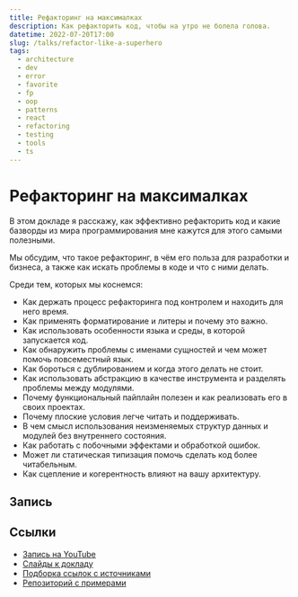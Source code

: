 ```yaml
---
title: Рефакторинг на максималках
description: Как рефакторить код, чтобы на утро не болела голова.
datetime: 2022-07-20T17:00
slug: /talks/refactor-like-a-superhero
tags:
  - architecture
  - dev
  - error
  - favorite
  - fp
  - oop
  - patterns
  - react
  - refactoring
  - testing
  - tools
  - ts
---
```


# Рефакторинг на максималках

В этом докладе я расскажу, как эффективно рефакторить код и какие базворды из мира программирования мне кажутся для этого самыми полезными.

Мы обсудим, что такое рефакторинг, в чём его польза для разработки и бизнеса, а также как искать проблемы в коде и что с ними делать.

Среди тем, которых мы коснемся:

- Как держать процесс рефакторинга под контролем и находить для него время.
- Как применять форматирование и литеры и почему это важно.
- Как использовать особенности языка и среды, в которой запускается код.
- Как обнаружить проблемы с именами сущностей и чем может помочь повсеместный язык.
- Как бороться с дублированием и когда этого делать не стоит.
- Как использовать абстракцию в качестве инструмента и разделять проблемы между модулями.
- Почему функциональный пайплайн полезен и как реализовать его в своих проектах.
- Почему плоские условия легче читать и поддерживать.
- В чем смысл использования неизменяемых структур данных и модулей без внутреннего состояния.
- Как работать с побочными эффектами и обработкой ошибок.
- Может ли статическая типизация помочь сделать код более читабельным.
- Как сцепление и когерентность влияют на вашу архитектуру.

## Запись

<YouTube
  src="https://www.youtube.com/embed/G7NcuYJ-HSM"
  caption="Запись доклада на YouTube (на английском)"
/>

## Ссылки

- [Запись на YouTube](https://youtu.be/G7NcuYJ-HSM)
- [Слайды к докладу](https://bespoyasov.ru/slides/refactor-like-a-superhero/)
- [Подборка ссылок с источниками](https://bespoyasov.ru/slides/refactor-like-a-superhero/sources.html)
- [Репозиторий с примерами](https://github.com/bespoyasov/refactor-like-a-superhero-talk)
